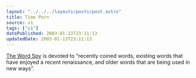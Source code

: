 ```yaml
---
layout: "../../../layouts/posts/post.astro"
title: Time Porn
source: v1
tags: ["v1"]
datePublished: 2003-01-13T23:11:13
updatedDate: 2003-01-13T23:11:13
---
```


[The Word Spy][1] is devoted to &#8220;recently coined words, existing words that have enjoyed a recent renaissance, and older words that are being used in new ways&#8221;.

[1]: http://www.wordspy.com/
